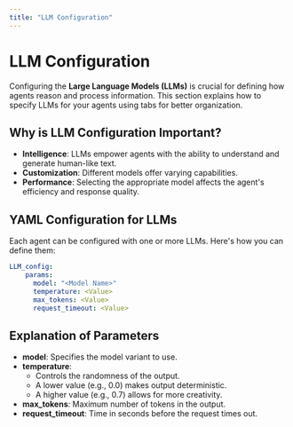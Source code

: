 ```yaml
---
title: "LLM Configuration"
---
```



# LLM Configuration

Configuring the **Large Language Models (LLMs)** is crucial for defining how agents reason and process information. This section explains how to specify LLMs for your agents using tabs for better organization.

## Why is LLM Configuration Important?

- **Intelligence**: LLMs empower agents with the ability to understand and generate human-like text.
- **Customization**: Different models offer varying capabilities.
- **Performance**: Selecting the appropriate model affects the agent's efficiency and response quality.

## YAML Configuration for LLMs

Each agent can be configured with one or more LLMs. Here's how you can define them:

```yaml
LLM_config:
    params:
      model: "<Model Name>"
      temperature: <Value>
      max_tokens: <Value>
      request_timeout: <Value>
```

## Explanation of Parameters

- **model**: Specifies the model variant to use.
- **temperature**:
  - Controls the randomness of the output.
  - A lower value (e.g., 0.0) makes output deterministic.
  - A higher value (e.g., 0.7) allows for more creativity.
- **max_tokens**: Maximum number of tokens in the output.
- **request_timeout**: Time in seconds before the request times out.

